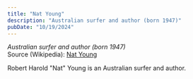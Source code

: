 ```yaml
---
title: "Nat Young"
description: "Australian surfer and author (born 1947)"
pubDate: "10/19/2024"
---
```


*Australian surfer and author (born 1947)*  
Source (Wikipedia): [Nat Young][1]

Robert Harold "Nat" Young is an Australian surfer and author.

[1]: https://en.wikipedia.org/wiki/Nat_Young
